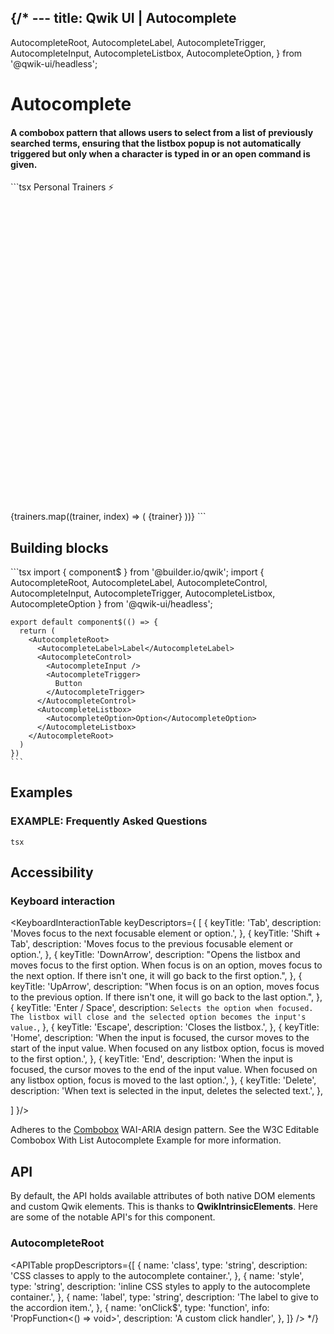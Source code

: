 {/* ---
title: Qwik UI | Autocomplete
---

  AutocompleteRoot,
  AutocompleteLabel,
  AutocompleteTrigger,
  AutocompleteInput,
  AutocompleteListbox,
  AutocompleteOption,
} from '@qwik-ui/headless';


<StatusBanner status={statusByComponent.headless.Autocomplete}/> 

# Autocomplete

#### A combobox pattern that allows users to select from a list of previously searched terms, ensuring that the listbox popup is not automatically triggered but only when a character is typed in or an open command is given.



<Example01>
  ```tsx
  <AutocompleteRoot class="relative text-white">
    <AutocompleteLabel class="text-inherit font-semibold">
      Personal Trainers ⚡
    </AutocompleteLabel>
    <AutocompleteControl class="bg-[#1f2532] flex items-center rounded-sm border-[#7d95b3] border-[1px] relative">
      <AutocompleteInput class="w-44 bg-inherit px-2 pr-6" />
      <AutocompleteTrigger class="w-6 h-6 group absolute right-0">
        <svg
          xmlns="http://www.w3.org/2000/svg"
          viewBox="0 0 24 24"
          fill="none"
          stroke-width="2"
          class="stroke-white group-aria-expanded:-rotate-180 transition-transform duration-[450ms]"
          stroke-linecap="round"
          stroke-linejoin="round"
        >
          <polyline points="6 9 12 15 18 9"></polyline>
        </svg>
      </AutocompleteTrigger>
    </AutocompleteControl>
    <AutocompleteListbox class="w-full bg-[#1f2532] px-4 py-2 mt-2 rounded-sm border-[#7d95b3] border-[1px]">
      {trainers.map((trainer, index) => (
        <AutocompleteOption
          optionValue={trainer}
          key={index}
          class="rounded-sm px-2 hover:bg-[#496080] focus:bg-[#496080]"
        >
          {trainer}
        </AutocompleteOption>
      ))}
    </AutocompleteListbox>
  </AutocompleteRoot>
  ```
</Example01>

## Building blocks

  <CodeExample>
    ```tsx
    import { component$ } from '@builder.io/qwik';
    import { AutocompleteRoot, AutocompleteLabel, AutocompleteControl, AutocompleteInput, AutocompleteTrigger, AutocompleteListbox, AutocompleteOption } from '@qwik-ui/headless';

    export default component$(() => {
      return (
        <AutocompleteRoot>
          <AutocompleteLabel>Label</AutocompleteLabel>
          <AutocompleteControl>
            <AutocompleteInput />
            <AutocompleteTrigger>
              Button
            </AutocompleteTrigger>
          </AutocompleteControl>
          <AutocompleteListbox>
            <AutocompleteOption>Option</AutocompleteOption>
          </AutocompleteListbox>
        </AutocompleteRoot>
      )
    })
    ```

  </CodeExample>

## Examples

### EXAMPLE: Frequently Asked Questions

<Example02>```tsx ```</Example02>

## Accessibility

### Keyboard interaction

<KeyboardInteractionTable keyDescriptors={
  [
    {
      keyTitle: 'Tab',
      description: 'Moves focus to the next focusable element or option.',
    },
    {
      keyTitle: 'Shift + Tab',
      description: 'Moves focus to the previous focusable element or option.',
    },
    {
      keyTitle: 'DownArrow',
      description: "Opens the listbox and moves focus to the first option. When focus is on an option, moves focus to the next option.  If there isn't one, it will go back to the first option.",
    },
    {
      keyTitle: 'UpArrow',
      description: "When focus is on an option, moves focus to the previous option. If there isn't one, it will go back to the last option.",
    },
    {
      keyTitle: 'Enter / Space',
      description: `Selects the option when focused. The listbox will close and the selected option becomes the input's value.`,
    },
    {
      keyTitle: 'Escape',
      description: 'Closes the listbox.',
    },
    {
      keyTitle: 'Home',
      description: 'When the input is focused, the cursor moves to the start of the input value. When focused on any listbox option, focus is moved to the first option.',
    },
    {
      keyTitle: 'End',
      description: 'When the input is focused, the cursor moves to the end of the input value. When focused on any listbox option, focus is moved to the last option.',
    },
    {
      keyTitle: 'Delete',
      description: 'When text is selected in the input, deletes the selected text.',
    },

]
}/>

Adheres to the [Combobox](https://www.w3.org/WAI/ARIA/apg/patterns/combobox/) WAI-ARIA design pattern. See the W3C Editable Combobox With List Autocomplete Example for more information.

## API

By default, the API holds available attributes of both native DOM elements and custom Qwik elements. This is thanks to **QwikIntrinsicElements**. Here are some of the notable API's for this component.

### AutocompleteRoot

<APITable
  propDescriptors={[
    {
      name: 'class',
      type: 'string',
      description: 'CSS classes to apply to the autocomplete container.',
    },
    {
      name: 'style',
      type: 'string',
      description: 'inline CSS styles to apply to the autocomplete container.',
    },
    {
      name: 'label',
      type: 'string',
      description: 'The label to give to the accordion item.',
    },
    {
      name: 'onClick$',
      type: 'function',
      info: 'PropFunction<() => void>',
      description: 'A custom click handler',
    },
  ]}
/> */}
